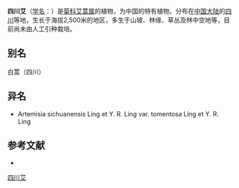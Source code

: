 {{Speciesbox
| name = 四川艾
| status = 
| status_system = 
| image = 
| genus = Artemisia
| species = sichuanensis
| authority = Ling et Y. R. Ling in Bull.
}}

'''四川艾'''（[[学名|学名]]：{{lang|la|''Artemisia sichuanensis''}}）是[[菊科|菊科]][[艾蒿属|艾蒿属]]的植物，为中国的特有植物。分布在[[中国大陆|中国大陆]]的[[四川|四川]]等地，生长于海拔2,500米的地区，多生于山坡、林缘、草丛及林中空地等，目前尚未由人工引种栽培。

== 别名 ==
白蒿（四川）

== 异名 ==
* Artemisia sichuanensis Ling et Y. R. Ling var. tomentosa Ling et Y. R. Ling

== 参考文献 ==
<div class="references-small">
* {{cite web| url =http://www.bioinfo.cn/db05/KmzwSpecies.php?action=view&id=4231| title =四川艾（原变种）| work =《中国高等植物数据库全库》| publisher =中国科学院微生物研究所| author =昆明植物研究所| accessdate =2009-02-24| deadurl =yes| archiveurl =https://web.archive.org/web/20160305033736/http://www.bioinfo.cn/db05/KmzwSpecies.php?action=view&id=4231| archivedate =2016-03-05}}
</div>
{{Taxonbar|from=Q10924911}}

[[Category:艾蒿属|四川艾]]


{{植物小作品}}